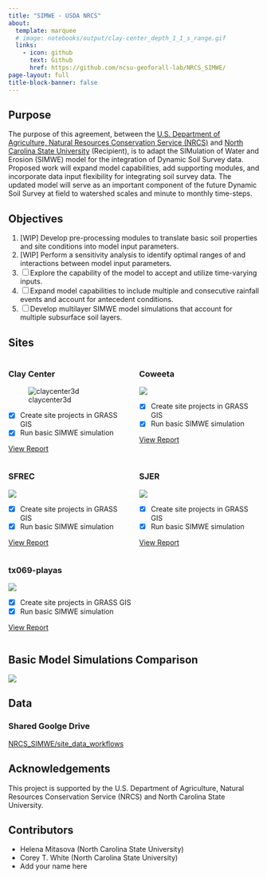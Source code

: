 ```yaml
---
title: "SIMWE - USDA NRCS"
about:
  template: marquee
  # image: notebooks/output/clay-center_depth_1_1_s_range.gif
  links:
    - icon: github
      text: Github
      href: https://github.com/ncsu-geoforall-lab/NRCS_SIMWE/
page-layout: full
title-block-banner: false
---
```


## Purpose

The purpose of this agreement, between the [U.S. Department of Agriculture, Natural Resources Conservation Service (NRCS)]({{< var funding.2.url >}}) and [North Carolina State University](https://ncsu.edu) (Recipient), is to adapt the SIMulation of Water and Erosion (SIMWE) model for the integration of Dynamic Soil Survey data. Proposed work will expand model capabilities, add supporting modules, and incorporate data input flexibility for integrating soil survey data. The updated model will serve as an important component of the future Dynamic Soil Survey at field to watershed scales and minute to monthly time-steps.

## Objectives

1. [WIP] Develop pre-processing modules to translate basic soil properties and site conditions into model input parameters.
2. [WIP] Perform a sensitivity analysis to identify optimal ranges of and interactions between model input parameters.
3. [ ] Explore the capability of the model to accept and utilize time-varying inputs.
4. [ ] Expand model capabilities to include multiple and consecutive rainfall events and account for antecedent conditions.
5. [ ] Develop multilayer SIMWE model simulations that account for multiple subsurface soil layers.

## Sites

::: {.columns}

::: {.column width="32%"}

### Clay Center

![claycenter3d](output/clay-center/elevation_3dmap.png)

- [x] Create site projects in GRASS GIS
- [x] Run basic SIMWE simulation

[View Report](output/clay-center/report.qmd)

:::

::: {.column width="32%"}

### Coweeta

![](output/coweeta/elevation_3dmap.png)

- [X] Create site projects in GRASS GIS
- [x] Run basic SIMWE simulation

[View Report](output/coweeta/report.qmd)

:::

:::

::: {.columns}

::: {.column width="32%"}

### SFREC

![](output/SFREC/elevation_3dmap.png)

- [X] Create site projects in GRASS GIS
- [x] Run basic SIMWE simulation

[View Report](output/SFREC/report.qmd)

:::

::: {.column width="32%"}

### SJER

![](output/SJER/elevation_3dmap.png)

- [X] Create site projects in GRASS GIS
- [x] Run basic SIMWE simulation

[View Report](output/SJER/report.qmd)

:::

:::

::: {.columns}

::: {.column width="32%"}

### tx069-playas

![](output/tx069-playas/elevation_3dmap.png)

- [X] Create site projects in GRASS GIS
- [x] Run basic SIMWE simulation

[View Report](output/tx069-playas/report.qmd)

:::

:::

## Basic Model Simulations Comparison

![](notebooks/output/depth_fig.png)

## Data

### Shared Goolge Drive

[NRCS_SIMWE/site_data_workflows](https://drive.google.com/drive/folders/1VsauKpPnaPhKcRUykEgmGN7045xuhFu_?usp=drive_link)


## Acknowledgements

This project is supported by the U.S. Department of Agriculture, Natural Resources Conservation Service (NRCS) and North Carolina State University.

## Contributors

- Helena Mitasova (North Carolina State University)
- Corey T. White (North Carolina State University)
- Add your name here
